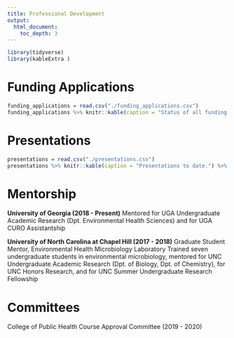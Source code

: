 ---
title: Professional Development
output: 
  html_document:
    toc_depth: 3
---

```{r load libraries, include=FALSE, echo = FALSE}
library(tidyverse)
library(kableExtra )
```

# Funding Applications 


```{r funding applications, echo = FALSE}
funding_applications = read.csv("./funding_applications.csv")
funding_applications %>% knitr::kable(caption = "Status of all funding applications to date.") %>% kable_styling()
```



# Presentations 

```{r presentation, echo = FALSE}
presentations = read.csv("./presentations.csv")
presentations %>% knitr::kable(caption = "Presentations to date.") %>% kable_styling()

```


# Mentorship 

**University of Georgia (2018 - Present)**
Mentored for UGA Undergraduate Academic Research (Dpt. Environmental Health Sciences) and for UGA CURO Assistantship

**University of North Carolina at Chapel Hill (2017 - 2018)**
Graduate Student Mentor, Environmental Health Microbiology Laboratory
Trained seven undergraduate students in environmental microbiology, mentored for UNC Undergraduate Academic Research (Dpt. of Biology, Dpt. of Chemistry), for UNC Honors Research, and for UNC Summer Undergraduate Research Fellowship

# Committees 

College of Public Health Course Approval Committee (2019 - 2020)
